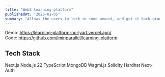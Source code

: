 ```yaml
---
title: "Web3 learning platform"
publishedAt: "2025-01-05"
summary: "Allows the users to lock in some amount, and get it back gradually as they complete the course milestones"
---
```


Demo: https://learning-platform-nu-lyart.vercel.app/ <br/>
Code: https://github.com/iminparallel/learning-platform

## Tech Stack

Next.js
Node.js 22
TypeScript
MongoDB
Wagmi.js
Solidity
Hardhat
Next-Auth
